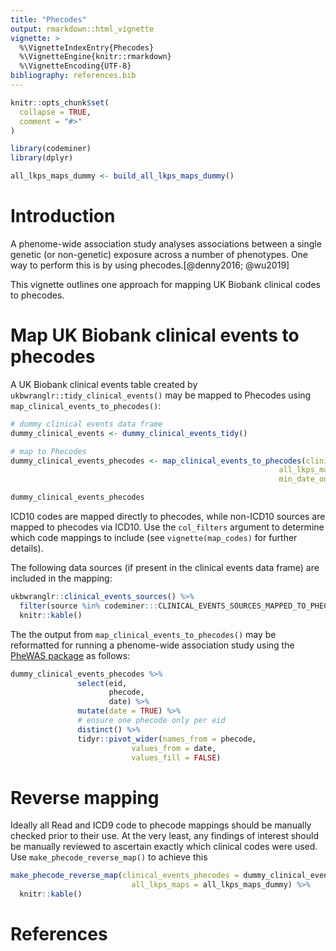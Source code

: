```yaml
---
title: "Phecodes"
output: rmarkdown::html_vignette
vignette: >
  %\VignetteIndexEntry{Phecodes}
  %\VignetteEngine{knitr::rmarkdown}
  %\VignetteEncoding{UTF-8}
bibliography: references.bib
---
```


```r
knitr::opts_chunk$set(
  collapse = TRUE,
  comment = "#>"
)
```

```r
library(codeminer)
library(dplyr)

all_lkps_maps_dummy <- build_all_lkps_maps_dummy()
```

# Introduction

A phenome-wide association study analyses associations between a single genetic (or non-genetic) exposure across a number of phenotypes. One way to perform this is by using phecodes.[@denny2016; @wu2019]

This vignette outlines one approach for mapping UK Biobank clinical codes to phecodes.

# Map UK Biobank clinical events to phecodes

A UK Biobank clinical events table created by `ukbwranglr::tidy_clinical_events()` may be mapped to Phecodes using `map_clinical_events_to_phecodes()`:

```r
# dummy clinical events data frame
dummy_clinical_events <- dummy_clinical_events_tidy()

# map to Phecodes
dummy_clinical_events_phecodes <- map_clinical_events_to_phecodes(clinical_events = dummy_clinical_events,
                                                            all_lkps_maps = all_lkps_maps_dummy,
                                                            min_date_only = FALSE)

dummy_clinical_events_phecodes
```

ICD10 codes are mapped directly to phecodes, while non-ICD10 sources are mapped to phecodes via ICD10. Use the `col_filters` argument to determine which code mappings to include (see `vignette(map_codes)` for further details).

The following data sources (if present in the clinical events data frame) are included in the mapping:

```r
ukbwranglr::clinical_events_sources() %>% 
  filter(source %in% codeminer:::CLINICAL_EVENTS_SOURCES_MAPPED_TO_PHECODES) %>% 
  knitr::kable()
```

The the output from `map_clinical_events_to_phecodes()` may be reformatted for running a phenome-wide association study using the [PheWAS package](https://github.com/PheWAS/PheWAS) as follows:

```r
dummy_clinical_events_phecodes %>%
               select(eid,
                      phecode,
                      date) %>%
               mutate(date = TRUE) %>%
               # ensure one phecode only per eid
               distinct() %>%
               tidyr::pivot_wider(names_from = phecode,
                           values_from = date,
                           values_fill = FALSE)
```

# Reverse mapping

Ideally all Read and ICD9 code to phecode mappings should be manually checked prior to their use. At the very least, any findings of interest should be manually reviewed to ascertain exactly which clinical codes were used. Use `make_phecode_reverse_map()` to achieve this

```r
make_phecode_reverse_map(clinical_events_phecodes = dummy_clinical_events_phecodes,
                           all_lkps_maps = all_lkps_maps_dummy) %>% 
  knitr::kable()
```

# References

